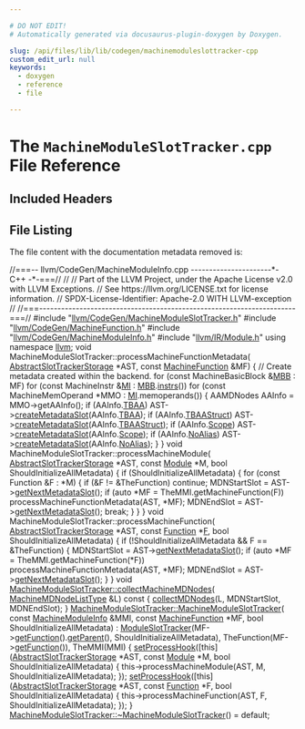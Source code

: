 ```yaml
---

# DO NOT EDIT!
# Automatically generated via docusaurus-plugin-doxygen by Doxygen.

slug: /api/files/lib/lib/codegen/machinemoduleslottracker-cpp
custom_edit_url: null
keywords:
  - doxygen
  - reference
  - file

---
```





# The `MachineModuleSlotTracker.cpp` File Reference

<DoxygenPage pluginConfig={pluginConfig}>



## Included Headers

<IncludesList>
<IncludesListItem
  filePath="llvm/CodeGen/MachineModuleSlotTracker.h"
  permalink="/docs/api/files/include/include/llvm/include/llvm/codegen/machinemoduleslottracker-h"
  isLocal="true" />
<IncludesListItem
  filePath="llvm/CodeGen/MachineFunction.h"
  permalink="/docs/api/files/include/include/llvm/include/llvm/codegen/machinefunction-h"
  isLocal="true" />
<IncludesListItem
  filePath="llvm/CodeGen/MachineModuleInfo.h"
  permalink="/docs/api/files/include/include/llvm/include/llvm/codegen/machinemoduleinfo-h"
  isLocal="true" />
<IncludesListItem
  filePath="llvm/IR/Module.h"
  permalink="/docs/api/files/include/include/llvm/include/llvm/ir/module-h"
  isLocal="true" />
</IncludesList>


## File Listing

The file content with the documentation metadata removed is:

<ProgramListing>

<Link id="l00001" /><CodeLine lineNumber="1"><span class="doxyHighlightComment">//===-- llvm/CodeGen/MachineModuleInfo.cpp ----------------------&#42;- C++ -&#42;-===//</span></CodeLine>
<Link id="l00002" /><CodeLine lineNumber="2"><span class="doxyHighlightComment">//</span></CodeLine>
<Link id="l00003" /><CodeLine lineNumber="3"><span class="doxyHighlightComment">// Part of the LLVM Project, under the Apache License v2.0 with LLVM Exceptions.</span></CodeLine>
<Link id="l00004" /><CodeLine lineNumber="4"><span class="doxyHighlightComment">// See https://llvm.org/LICENSE.txt for license information.</span></CodeLine>
<Link id="l00005" /><CodeLine lineNumber="5"><span class="doxyHighlightComment">// SPDX-License-Identifier: Apache-2.0 WITH LLVM-exception</span></CodeLine>
<Link id="l00006" /><CodeLine lineNumber="6"><span class="doxyHighlightComment">//</span></CodeLine>
<Link id="l00007" /><CodeLine lineNumber="7"><span class="doxyHighlightComment">//===----------------------------------------------------------------------===//</span></CodeLine>
<Link id="l00008" /><CodeLine lineNumber="8"></CodeLine>
<Link id="l00009" /><CodeLine lineNumber="9"><span class="doxyHighlightPreprocessor">#include &quot;<a href="/docs/api/files/include/include/llvm/include/llvm/codegen/machinemoduleslottracker-h">llvm/CodeGen/MachineModuleSlotTracker.h</a>&quot;</span></CodeLine>
<Link id="l00010" /><CodeLine lineNumber="10"><span class="doxyHighlightPreprocessor">#include &quot;<a href="/docs/api/files/include/include/llvm/include/llvm/codegen/machinefunction-h">llvm/CodeGen/MachineFunction.h</a>&quot;</span></CodeLine>
<Link id="l00011" /><CodeLine lineNumber="11"><span class="doxyHighlightPreprocessor">#include &quot;<a href="/docs/api/files/include/include/llvm/include/llvm/codegen/machinemoduleinfo-h">llvm/CodeGen/MachineModuleInfo.h</a>&quot;</span></CodeLine>
<Link id="l00012" /><CodeLine lineNumber="12"><span class="doxyHighlightPreprocessor">#include &quot;<a href="/docs/api/files/include/include/llvm/include/llvm/ir/module-h">llvm/IR/Module.h</a>&quot;</span></CodeLine>
<Link id="l00013" /><CodeLine lineNumber="13"></CodeLine>
<Link id="l00014" /><CodeLine lineNumber="14"><span class="doxyHighlightKeyword">using namespace </span><span class="doxyHighlight"><a href="/docs/api/namespaces/llvm">llvm</a>;</span></CodeLine>
<Link id="l00015" /><CodeLine lineNumber="15"></CodeLine>
<Link id="l00016" /><CodeLine lineNumber="16"><span class="doxyHighlightKeywordType">void</span><span class="doxyHighlight"> MachineModuleSlotTracker::processMachineFunctionMetadata(</span></CodeLine>
<Link id="l00017" /><CodeLine lineNumber="17"><span class="doxyHighlight">    <a href="/docs/api/classes/llvm/abstractslottrackerstorage">AbstractSlotTrackerStorage</a> &#42;AST, </span><span class="doxyHighlightKeyword">const</span><span class="doxyHighlight"> <a href="/docs/api/classes/llvm/machinefunction">MachineFunction</a> &amp;MF) &#123;</span></CodeLine>
<Link id="l00018" /><CodeLine lineNumber="18"><span class="doxyHighlight">  </span><span class="doxyHighlightComment">// Create metadata created within the backend.</span></CodeLine>
<Link id="l00019" /><CodeLine lineNumber="19"><span class="doxyHighlight">  </span><span class="doxyHighlightKeywordFlow">for</span><span class="doxyHighlight"> (</span><span class="doxyHighlightKeyword">const</span><span class="doxyHighlight"> MachineBasicBlock &amp;<a href="/docs/api/files/lib/lib/target/lib/target/arm/armslshardening-cpp/#a5958512eae2979bd2eb383977996a600">MBB</a> : MF)</span></CodeLine>
<Link id="l00020" /><CodeLine lineNumber="20"><span class="doxyHighlight">    </span><span class="doxyHighlightKeywordFlow">for</span><span class="doxyHighlight"> (</span><span class="doxyHighlightKeyword">const</span><span class="doxyHighlight"> MachineInstr &amp;<a href="/docs/api/files/lib/lib/codegen/lib/codegen/globalisel/irtranslator-cpp/#abe44dfdea65b4f7e11e0a608ab708b76">MI</a> : <a href="/docs/api/files/lib/lib/target/lib/target/arm/armslshardening-cpp/#a5958512eae2979bd2eb383977996a600">MBB</a>.<a href="/docs/api/classes/llvm/machinebasicblock/#a40bf8f9579717d3f9be7640f1c6d678b">instrs</a>())</span></CodeLine>
<Link id="l00021" /><CodeLine lineNumber="21"><span class="doxyHighlight">      </span><span class="doxyHighlightKeywordFlow">for</span><span class="doxyHighlight"> (</span><span class="doxyHighlightKeyword">const</span><span class="doxyHighlight"> MachineMemOperand &#42;MMO : <a href="/docs/api/files/lib/lib/codegen/lib/codegen/globalisel/irtranslator-cpp/#abe44dfdea65b4f7e11e0a608ab708b76">MI</a>.memoperands()) &#123;</span></CodeLine>
<Link id="l00022" /><CodeLine lineNumber="22"><span class="doxyHighlight">        AAMDNodes AAInfo = MMO-&gt;getAAInfo();</span></CodeLine>
<Link id="l00023" /><CodeLine lineNumber="23"><span class="doxyHighlight">        </span><span class="doxyHighlightKeywordFlow">if</span><span class="doxyHighlight"> (AAInfo.<a href="/docs/api/structs/llvm/aamdnodes/#a56188042f9dd6003cb8ed087e8ae654f">TBAA</a>)</span></CodeLine>
<Link id="l00024" /><CodeLine lineNumber="24"><span class="doxyHighlight">          AST-&gt;<a href="/docs/api/classes/llvm/abstractslottrackerstorage/#ad335b903412d23fc3cee67af8092c98b">createMetadataSlot</a>(AAInfo.<a href="/docs/api/structs/llvm/aamdnodes/#a56188042f9dd6003cb8ed087e8ae654f">TBAA</a>);</span></CodeLine>
<Link id="l00025" /><CodeLine lineNumber="25"><span class="doxyHighlight">        </span><span class="doxyHighlightKeywordFlow">if</span><span class="doxyHighlight"> (AAInfo.<a href="/docs/api/structs/llvm/aamdnodes/#a4831dbe1cbfb8f0e07600bf890af8353">TBAAStruct</a>)</span></CodeLine>
<Link id="l00026" /><CodeLine lineNumber="26"><span class="doxyHighlight">          AST-&gt;<a href="/docs/api/classes/llvm/abstractslottrackerstorage/#ad335b903412d23fc3cee67af8092c98b">createMetadataSlot</a>(AAInfo.<a href="/docs/api/structs/llvm/aamdnodes/#a4831dbe1cbfb8f0e07600bf890af8353">TBAAStruct</a>);</span></CodeLine>
<Link id="l00027" /><CodeLine lineNumber="27"><span class="doxyHighlight">        </span><span class="doxyHighlightKeywordFlow">if</span><span class="doxyHighlight"> (AAInfo.<a href="/docs/api/structs/llvm/aamdnodes/#a5175e1defb539f65df5ded7a806fa5c8">Scope</a>)</span></CodeLine>
<Link id="l00028" /><CodeLine lineNumber="28"><span class="doxyHighlight">          AST-&gt;<a href="/docs/api/classes/llvm/abstractslottrackerstorage/#ad335b903412d23fc3cee67af8092c98b">createMetadataSlot</a>(AAInfo.<a href="/docs/api/structs/llvm/aamdnodes/#a5175e1defb539f65df5ded7a806fa5c8">Scope</a>);</span></CodeLine>
<Link id="l00029" /><CodeLine lineNumber="29"><span class="doxyHighlight">        </span><span class="doxyHighlightKeywordFlow">if</span><span class="doxyHighlight"> (AAInfo.<a href="/docs/api/structs/llvm/aamdnodes/#a81f3c11f463009d8b19b544f5bfed40c">NoAlias</a>)</span></CodeLine>
<Link id="l00030" /><CodeLine lineNumber="30"><span class="doxyHighlight">          AST-&gt;<a href="/docs/api/classes/llvm/abstractslottrackerstorage/#ad335b903412d23fc3cee67af8092c98b">createMetadataSlot</a>(AAInfo.<a href="/docs/api/structs/llvm/aamdnodes/#a81f3c11f463009d8b19b544f5bfed40c">NoAlias</a>);</span></CodeLine>
<Link id="l00031" /><CodeLine lineNumber="31"><span class="doxyHighlight">      &#125;</span></CodeLine>
<Link id="l00032" /><CodeLine lineNumber="32"><span class="doxyHighlight">&#125;</span></CodeLine>
<Link id="l00033" /><CodeLine lineNumber="33"></CodeLine>
<Link id="l00034" /><CodeLine lineNumber="34"><span class="doxyHighlightKeywordType">void</span><span class="doxyHighlight"> MachineModuleSlotTracker::processMachineModule(</span></CodeLine>
<Link id="l00035" /><CodeLine lineNumber="35"><span class="doxyHighlight">    <a href="/docs/api/classes/llvm/abstractslottrackerstorage">AbstractSlotTrackerStorage</a> &#42;AST, </span><span class="doxyHighlightKeyword">const</span><span class="doxyHighlight"> <a href="/docs/api/classes/llvm/module">Module</a> &#42;M,</span></CodeLine>
<Link id="l00036" /><CodeLine lineNumber="36"><span class="doxyHighlight">    </span><span class="doxyHighlightKeywordType">bool</span><span class="doxyHighlight"> ShouldInitializeAllMetadata) &#123;</span></CodeLine>
<Link id="l00037" /><CodeLine lineNumber="37"><span class="doxyHighlight">  </span><span class="doxyHighlightKeywordFlow">if</span><span class="doxyHighlight"> (ShouldInitializeAllMetadata) &#123;</span></CodeLine>
<Link id="l00038" /><CodeLine lineNumber="38"><span class="doxyHighlight">    </span><span class="doxyHighlightKeywordFlow">for</span><span class="doxyHighlight"> (</span><span class="doxyHighlightKeyword">const</span><span class="doxyHighlight"> Function &amp;F : &#42;M) &#123;</span></CodeLine>
<Link id="l00039" /><CodeLine lineNumber="39"><span class="doxyHighlight">      </span><span class="doxyHighlightKeywordFlow">if</span><span class="doxyHighlight"> (&amp;F != &amp;TheFunction)</span></CodeLine>
<Link id="l00040" /><CodeLine lineNumber="40"><span class="doxyHighlight">        </span><span class="doxyHighlightKeywordFlow">continue</span><span class="doxyHighlight">;</span></CodeLine>
<Link id="l00041" /><CodeLine lineNumber="41"><span class="doxyHighlight">      MDNStartSlot = AST-&gt;<a href="/docs/api/classes/llvm/abstractslottrackerstorage/#aa2e4c7a50dc66295752e7842fa12b277">getNextMetadataSlot</a>();</span></CodeLine>
<Link id="l00042" /><CodeLine lineNumber="42"><span class="doxyHighlight">      </span><span class="doxyHighlightKeywordFlow">if</span><span class="doxyHighlight"> (</span><span class="doxyHighlightKeyword">auto</span><span class="doxyHighlight"> &#42;MF = TheMMI.getMachineFunction(F))</span></CodeLine>
<Link id="l00043" /><CodeLine lineNumber="43"><span class="doxyHighlight">        processMachineFunctionMetadata(AST, &#42;MF);</span></CodeLine>
<Link id="l00044" /><CodeLine lineNumber="44"><span class="doxyHighlight">      MDNEndSlot = AST-&gt;<a href="/docs/api/classes/llvm/abstractslottrackerstorage/#aa2e4c7a50dc66295752e7842fa12b277">getNextMetadataSlot</a>();</span></CodeLine>
<Link id="l00045" /><CodeLine lineNumber="45"><span class="doxyHighlight">      </span><span class="doxyHighlightKeywordFlow">break</span><span class="doxyHighlight">;</span></CodeLine>
<Link id="l00046" /><CodeLine lineNumber="46"><span class="doxyHighlight">    &#125;</span></CodeLine>
<Link id="l00047" /><CodeLine lineNumber="47"><span class="doxyHighlight">  &#125;</span></CodeLine>
<Link id="l00048" /><CodeLine lineNumber="48"><span class="doxyHighlight">&#125;</span></CodeLine>
<Link id="l00049" /><CodeLine lineNumber="49"></CodeLine>
<Link id="l00050" /><CodeLine lineNumber="50"><span class="doxyHighlightKeywordType">void</span><span class="doxyHighlight"> MachineModuleSlotTracker::processMachineFunction(</span></CodeLine>
<Link id="l00051" /><CodeLine lineNumber="51"><span class="doxyHighlight">    <a href="/docs/api/classes/llvm/abstractslottrackerstorage">AbstractSlotTrackerStorage</a> &#42;AST, </span><span class="doxyHighlightKeyword">const</span><span class="doxyHighlight"> <a href="/docs/api/classes/llvm/function">Function</a> &#42;<a href="/docs/api/files/lib/lib/support/md5-cpp/#a96d73bbd7af15cb1fc38c3f4a3bd82e9">F</a>,</span></CodeLine>
<Link id="l00052" /><CodeLine lineNumber="52"><span class="doxyHighlight">    </span><span class="doxyHighlightKeywordType">bool</span><span class="doxyHighlight"> ShouldInitializeAllMetadata) &#123;</span></CodeLine>
<Link id="l00053" /><CodeLine lineNumber="53"><span class="doxyHighlight">  </span><span class="doxyHighlightKeywordFlow">if</span><span class="doxyHighlight"> (!ShouldInitializeAllMetadata &amp;&amp; F == &amp;TheFunction) &#123;</span></CodeLine>
<Link id="l00054" /><CodeLine lineNumber="54"><span class="doxyHighlight">    MDNStartSlot = AST-&gt;<a href="/docs/api/classes/llvm/abstractslottrackerstorage/#aa2e4c7a50dc66295752e7842fa12b277">getNextMetadataSlot</a>();</span></CodeLine>
<Link id="l00055" /><CodeLine lineNumber="55"><span class="doxyHighlight">    </span><span class="doxyHighlightKeywordFlow">if</span><span class="doxyHighlight"> (</span><span class="doxyHighlightKeyword">auto</span><span class="doxyHighlight"> &#42;MF = TheMMI.getMachineFunction(&#42;F))</span></CodeLine>
<Link id="l00056" /><CodeLine lineNumber="56"><span class="doxyHighlight">      processMachineFunctionMetadata(AST, &#42;MF);</span></CodeLine>
<Link id="l00057" /><CodeLine lineNumber="57"><span class="doxyHighlight">    MDNEndSlot = AST-&gt;<a href="/docs/api/classes/llvm/abstractslottrackerstorage/#aa2e4c7a50dc66295752e7842fa12b277">getNextMetadataSlot</a>();</span></CodeLine>
<Link id="l00058" /><CodeLine lineNumber="58"><span class="doxyHighlight">  &#125;</span></CodeLine>
<Link id="l00059" /><CodeLine lineNumber="59"><span class="doxyHighlight">&#125;</span></CodeLine>
<Link id="l00060" /><CodeLine lineNumber="60"></CodeLine>
<Link id="l00061" /><CodeLine lineNumber="61" lineLink="/docs/api/classes/llvm/machinemoduleslottracker/#aac196d286114a87387bcd505f13c5d6b"><span class="doxyHighlightKeywordType">void</span><span class="doxyHighlight"> <a href="/docs/api/classes/llvm/machinemoduleslottracker/#aac196d286114a87387bcd505f13c5d6b">MachineModuleSlotTracker::collectMachineMDNodes</a>(</span></CodeLine>
<Link id="l00062" /><CodeLine lineNumber="62"><span class="doxyHighlight">    <a href="/docs/api/classes/llvm/moduleslottracker/#a6aef0029425988cbe468cf78bf898bdb">MachineMDNodeListType</a> &amp;L)</span><span class="doxyHighlightKeyword"> const </span><span class="doxyHighlight">&#123;</span></CodeLine>
<Link id="l00063" /><CodeLine lineNumber="63"><span class="doxyHighlight">  <a href="/docs/api/classes/llvm/moduleslottracker/#a7ee16368586349a8a3d889fd848a0a39">collectMDNodes</a>(L, MDNStartSlot, MDNEndSlot);</span></CodeLine>
<Link id="l00064" /><CodeLine lineNumber="64"><span class="doxyHighlight">&#125;</span></CodeLine>
<Link id="l00065" /><CodeLine lineNumber="65"></CodeLine>
<Link id="l00066" /><CodeLine lineNumber="66" lineLink="/docs/api/classes/llvm/machinemoduleslottracker/#ad46f7561b1384a882cfabf8ef2b7326c"><span class="doxyHighlight"><a href="/docs/api/classes/llvm/machinemoduleslottracker/#ad46f7561b1384a882cfabf8ef2b7326c">MachineModuleSlotTracker::MachineModuleSlotTracker</a>(</span></CodeLine>
<Link id="l00067" /><CodeLine lineNumber="67"><span class="doxyHighlight">    </span><span class="doxyHighlightKeyword">const</span><span class="doxyHighlight"> <a href="/docs/api/classes/llvm/machinemoduleinfo">MachineModuleInfo</a> &amp;MMI, </span><span class="doxyHighlightKeyword">const</span><span class="doxyHighlight"> <a href="/docs/api/classes/llvm/machinefunction">MachineFunction</a> &#42;MF,</span></CodeLine>
<Link id="l00068" /><CodeLine lineNumber="68"><span class="doxyHighlight">    </span><span class="doxyHighlightKeywordType">bool</span><span class="doxyHighlight"> ShouldInitializeAllMetadata)</span></CodeLine>
<Link id="l00069" /><CodeLine lineNumber="69"><span class="doxyHighlight">    : <a href="/docs/api/classes/llvm/moduleslottracker/#a2151720842982c4facf057f92f5ec500">ModuleSlotTracker</a>(MF-&gt;<a href="/docs/api/files/lib/lib/transforms/lib/transforms/utils/evaluator-cpp/#a92efb02157b6836e1232c577d34678d6">getFunction</a>().<a href="/docs/api/files/lib/lib/analysis/basicaliasanalysis-cpp/#a1b8850f1ed44c12bc3501175a71c251c">getParent</a>(),</span></CodeLine>
<Link id="l00070" /><CodeLine lineNumber="70"><span class="doxyHighlight">                        ShouldInitializeAllMetadata),</span></CodeLine>
<Link id="l00071" /><CodeLine lineNumber="71"><span class="doxyHighlight">      TheFunction(MF-&gt;<a href="/docs/api/files/lib/lib/transforms/lib/transforms/utils/evaluator-cpp/#a92efb02157b6836e1232c577d34678d6">getFunction</a>()), TheMMI(MMI) &#123;</span></CodeLine>
<Link id="l00072" /><CodeLine lineNumber="72"><span class="doxyHighlight">  <a href="/docs/api/classes/llvm/moduleslottracker/#aa61b8a507ee7183bce9f0656efd5d492">setProcessHook</a>(&#91;</span><span class="doxyHighlightKeyword">this</span><span class="doxyHighlight">&#93;(<a href="/docs/api/classes/llvm/abstractslottrackerstorage">AbstractSlotTrackerStorage</a> &#42;AST, </span><span class="doxyHighlightKeyword">const</span><span class="doxyHighlight"> <a href="/docs/api/classes/llvm/module">Module</a> &#42;M,</span></CodeLine>
<Link id="l00073" /><CodeLine lineNumber="73"><span class="doxyHighlight">                        </span><span class="doxyHighlightKeywordType">bool</span><span class="doxyHighlight"> ShouldInitializeAllMetadata) &#123;</span></CodeLine>
<Link id="l00074" /><CodeLine lineNumber="74"><span class="doxyHighlight">    this-&gt;processMachineModule(AST, M, ShouldInitializeAllMetadata);</span></CodeLine>
<Link id="l00075" /><CodeLine lineNumber="75"><span class="doxyHighlight">  &#125;);</span></CodeLine>
<Link id="l00076" /><CodeLine lineNumber="76"><span class="doxyHighlight">  <a href="/docs/api/classes/llvm/moduleslottracker/#aa61b8a507ee7183bce9f0656efd5d492">setProcessHook</a>(&#91;</span><span class="doxyHighlightKeyword">this</span><span class="doxyHighlight">&#93;(<a href="/docs/api/classes/llvm/abstractslottrackerstorage">AbstractSlotTrackerStorage</a> &#42;AST, </span><span class="doxyHighlightKeyword">const</span><span class="doxyHighlight"> <a href="/docs/api/classes/llvm/function">Function</a> &#42;F,</span></CodeLine>
<Link id="l00077" /><CodeLine lineNumber="77"><span class="doxyHighlight">                        </span><span class="doxyHighlightKeywordType">bool</span><span class="doxyHighlight"> ShouldInitializeAllMetadata) &#123;</span></CodeLine>
<Link id="l00078" /><CodeLine lineNumber="78"><span class="doxyHighlight">    this-&gt;processMachineFunction(AST, F, ShouldInitializeAllMetadata);</span></CodeLine>
<Link id="l00079" /><CodeLine lineNumber="79"><span class="doxyHighlight">  &#125;);</span></CodeLine>
<Link id="l00080" /><CodeLine lineNumber="80"><span class="doxyHighlight">&#125;</span></CodeLine>
<Link id="l00081" /><CodeLine lineNumber="81"></CodeLine>
<Link id="l00082" /><CodeLine lineNumber="82"><span class="doxyHighlight"><a href="/docs/api/classes/llvm/machinemoduleslottracker/#a71722f40d1ad8dd65847bae0d9625ede">MachineModuleSlotTracker::~MachineModuleSlotTracker</a>() = </span><span class="doxyHighlightKeywordFlow">default</span><span class="doxyHighlight">;</span></CodeLine>

</ProgramListing>


</DoxygenPage>
